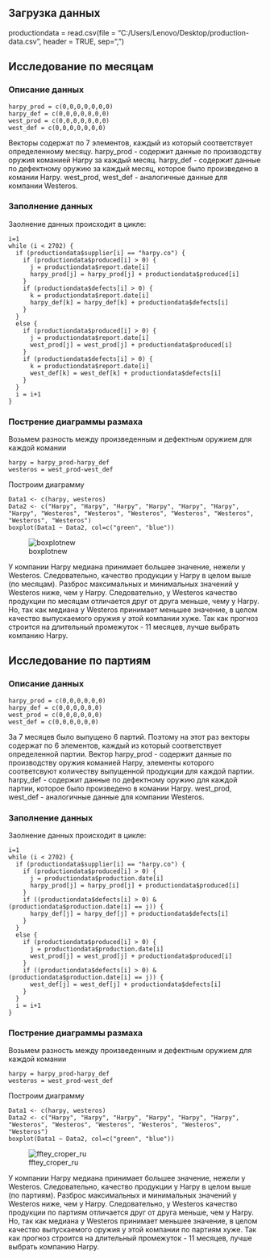 ## Загрузка данных
productiondata = read.csv(file = "C:/Users/Lenovo/Desktop/production-data.csv", header = TRUE, sep=",")

## Исследование по месяцам

### Описание данных

```
harpy_prod = c(0,0,0,0,0,0,0)
harpy_def = c(0,0,0,0,0,0,0)
west_prod = c(0,0,0,0,0,0,0)
west_def = c(0,0,0,0,0,0,0)
```

Векторы содержат по 7 элементов, каждый из который соответствует определенному месяцу. harpy_prod - содержит данные по производству 
оружия команией Harpy за каждый месяц. harpy_def - содержит данные по дефектному оружию за каждый месяц, которое было произведено в комании
Harpy. west_prod, west_def - аналогичные данные для компании Westeros. 

### Заполнение данных

Заолнение данных происходит в цикле:

```
i=1
while (i < 2702) {
  if (productiondata$supplier[i] == "harpy.co") {
    if (productiondata$produced[i] > 0) {
      j = productiondata$report.date[i]
      harpy_prod[j] = harpy_prod[j] + productiondata$produced[i]
    }
    if (productiondata$defects[i] > 0) {
      k = productiondata$report.date[i]
      harpy_def[k] = harpy_def[k] + productiondata$defects[i]
    }
  }
  else {
    if (productiondata$produced[i] > 0) {
      j = productiondata$report.date[i]
      west_prod[j] = west_prod[j] + productiondata$produced[i]
    }
    if (productiondata$defects[i] > 0) {
      k = productiondata$report.date[i]
      west_def[k] = west_def[k] + productiondata$defects[i]
    }
  }
  i = i+1
}
```

### Пострение диаграммы размаха

Возьмем разность между произведенным и дефектным оружием для каждой комании
```
harpy = harpy_prod-harpy_def
westeros = west_prod-west_def
```

Построим диаграмму
```
Data1 <- c(harpy, westeros)
Data2 <- c("Harpy", "Harpy", "Harpy", "Harpy", "Harpy", "Harpy", "Harpy", "Westeros", "Westeros", "Westeros", "Westeros", "Westeros", "Westeros", "Westeros")
boxplot(Data1 ~ Data2, col=c("green", "blue"))
```

![boxplotnew](https://cloud.githubusercontent.com/assets/11800617/25004539/81fae640-205d-11e7-9f06-c93857442847.png)

У компании Harpy медиана принимает большее значение, нежели у Westeros. Следовательно, качество продукции у Harpy в целом выше (по месяцам). 
Разброс максимальных и минимальных значений у Westeros ниже, чем у Harpy. Следовательно, у Westeros качество продукции по месяцам отличается друг от друга меньше, чему у Harpy. Но, так как медиана у Westeros принимает меньшее значение, в целом качество выпускаемого оружия у этой компании хуже. Так как прогноз строится на длительный промежуток - 11 месяцев, лучше выбрать компанию Harpy.

## Исследование по партиям

### Описание данных

```
harpy_prod = c(0,0,0,0,0,0)
harpy_def = c(0,0,0,0,0,0)
west_prod = c(0,0,0,0,0,0)
west_def = c(0,0,0,0,0,0)
```

За 7 месяцев было выпущено 6 партий. Поэтому на этот раз векторы содержат по 6 элементов, каждый из который соответствует определенной партии. Вектор harpy_prod - содержит данные по производству оружия команией Harpy, элементы которого соответсвуют количеству выпущенной продукции для каждой партии. harpy_def - содержит данные по дефектному оружию для каждой партии, которое было произведено в комании
Harpy. west_prod, west_def - аналогичные данные для компании Westeros. 

### Заполнение данных

Заолнение данных происходит в цикле:

```
i=1
while (i < 2702) {
  if (productiondata$supplier[i] == "harpy.co") {
    if (productiondata$produced[i] > 0) {
      j = productiondata$production.date[i]
      harpy_prod[j] = harpy_prod[j] + productiondata$produced[i]
    }
    if ((productiondata$defects[i] > 0) & (productiondata$production.date[i] == j)) {
      harpy_def[j] = harpy_def[j] + productiondata$defects[i]
    }
  }
  else {
    if (productiondata$produced[i] > 0) {
      j = productiondata$production.date[i]
      west_prod[j] = west_prod[j] + productiondata$produced[i]
    }
    if ((productiondata$defects[i] > 0) & (productiondata$production.date[i] == j)) {
      west_def[j] = west_def[j] + productiondata$defects[i]
    }
  }
  i = i+1
}
```

### Пострение диаграммы размаха

Возьмем разность между произведенным и дефектным оружием для каждой комании
```
harpy = harpy_prod-harpy_def
westeros = west_prod-west_def
```

Построим диаграмму
```
Data1 <- c(harpy, westeros)
Data2 <- c("Harpy", "Harpy", "Harpy", "Harpy", "Harpy", "Harpy", "Westeros", "Westeros", "Westeros", "Westeros", "Westeros", "Westeros")
boxplot(Data1 ~ Data2, col=c("green", "blue"))
```

![fftey_croper_ru](https://cloud.githubusercontent.com/assets/11800617/25006688/94d8cad0-2066-11e7-95fe-dc4ffa2acb7e.png)


У компании Harpy медиана принимает большее значение, нежели у Westeros. Следовательно, качество продукции у Harpy в целом выше (по партиям). 
Разброс максимальных и минимальных значений у Westeros ниже, чем у Harpy. Следовательно, у Westeros качество продукции по партиям отличается друг от друга меньше, чем у Harpy.
Но, так как медиана у Westeros принимает меньшее значение, в целом качество выпускаемого оружия  у этой компании по партиям хуже. 
Так как прогноз строится на длительный промежуток - 11 месяцев, лучше выбрать компанию Harpy.
